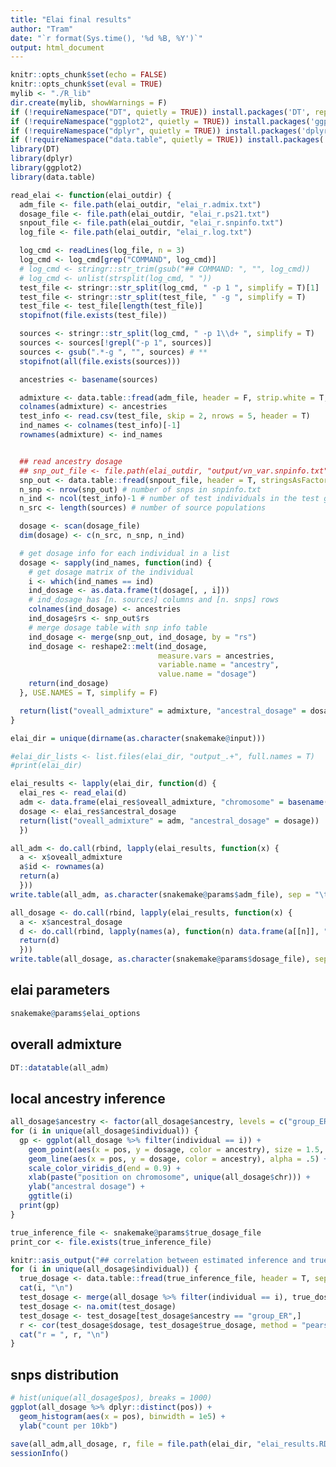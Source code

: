 ```yaml
---
title: "Elai final results"
author: "Tram"
date: "`r format(Sys.time(), '%d %B, %Y')`"
output: html_document
---
```


```r
knitr::opts_chunk$set(echo = FALSE)
knitr::opts_chunk$set(eval = TRUE)
mylib <- "./R_lib"
dir.create(mylib, showWarnings = F)
if (!requireNamespace("DT", quietly = TRUE)) install.packages('DT', repos = "https://cloud.r-project.org", lib = mylib)
if (!requireNamespace("ggplot2", quietly = TRUE)) install.packages('ggplot2', repos = "https://cloud.r-project.org", lib = mylib)
if (!requireNamespace("dplyr", quietly = TRUE)) install.packages('dplyr', repos = "https://cloud.r-project.org", lib = mylib)
if (!requireNamespace("data.table", quietly = TRUE)) install.packages('data.table', repos = "https://cloud.r-project.org", lib = mylib)
library(DT)
library(dplyr)
library(ggplot2)
library(data.table)
```

```r
read_elai <- function(elai_outdir) {
  adm_file <- file.path(elai_outdir, "elai_r.admix.txt")
  dosage_file <- file.path(elai_outdir, "elai_r.ps21.txt")
  snpout_file <- file.path(elai_outdir, "elai_r.snpinfo.txt")
  log_file <- file.path(elai_outdir, "elai_r.log.txt")

  log_cmd <- readLines(log_file, n = 3)
  log_cmd <- log_cmd[grep("COMMAND", log_cmd)]
  # log_cmd <- stringr::str_trim(gsub("## COMMAND: ", "", log_cmd))
  # log_cmd <- unlist(strsplit(log_cmd, " "))
  test_file <- stringr::str_split(log_cmd, " -p 1 ", simplify = T)[1]
  test_file <- stringr::str_split(test_file, " -g ", simplify = T)
  test_file <- test_file[length(test_file)]
  stopifnot(file.exists(test_file))

  sources <- stringr::str_split(log_cmd, " -p 1\\d+ ", simplify = T)
  sources <- sources[!grepl("-p 1", sources)]
  sources <- gsub(".*-g ", "", sources) # **
  stopifnot(all(file.exists(sources)))

  ancestries <- basename(sources)

  admixture <- data.table::fread(adm_file, header = F, strip.white = T, sep = " ", stringsAsFactors = F, data.table = F)
  colnames(admixture) <- ancestries
  test_info <- read.csv(test_file, skip = 2, nrows = 5, header = T)
  ind_names <- colnames(test_info)[-1]
  rownames(admixture) <- ind_names


  ## read ancestry dosage
  ## snp_out_file <- file.path(elai_outdir, "output/vn_var.snpinfo.txt")
  snp_out <- data.table::fread(snpout_file, header = T, stringsAsFactors = F, data.table = F)
  n_snp <- nrow(snp_out) # number of snps in snpinfo.txt
  n_ind <- ncol(test_info)-1 # number of test individuals in the test genotype file
  n_src <- length(sources) # number of source populations

  dosage <- scan(dosage_file)
  dim(dosage) <- c(n_src, n_snp, n_ind)

  # get dosage info for each individual in a list
  dosage <- sapply(ind_names, function(ind) {
    # get dosage matrix of the individual
    i <- which(ind_names == ind)
    ind_dosage <- as.data.frame(t(dosage[, , i]))
    # ind_dosage has [n. sources] columns and [n. snps] rows
    colnames(ind_dosage) <- ancestries
    ind_dosage$rs <- snp_out$rs
    # merge dosage table with snp info table
    ind_dosage <- merge(snp_out, ind_dosage, by = "rs")
    ind_dosage <- reshape2::melt(ind_dosage,
                                 measure.vars = ancestries,
                                 variable.name = "ancestry",
                                 value.name = "dosage")
    return(ind_dosage)
  }, USE.NAMES = T, simplify = F)

  return(list("oveall_admixture" = admixture, "ancestral_dosage" = dosage))
}
```

```r
elai_dir = unique(dirname(as.character(snakemake@input)))

#elai_dir_lists <- list.files(elai_dir, "output_.+", full.names = T)
#print(elai_dir)

elai_results <- lapply(elai_dir, function(d) {
  elai_res <- read_elai(d)
  adm <- data.frame(elai_res$oveall_admixture, "chromosome" = basename(dirname(d)), stringsAsFactors = F)
  dosage <- elai_res$ancestral_dosage
  return(list("oveall_admixture" = adm, "ancestral_dosage" = dosage))
  })

all_adm <- do.call(rbind, lapply(elai_results, function(x) {
  a <- x$oveall_admixture
  a$id <- rownames(a)
  return(a)
  }))
write.table(all_adm, as.character(snakemake@params$adm_file), sep = "\t", row.names = F, col.names = T)

all_dosage <- do.call(rbind, lapply(elai_results, function(x) {
  a <- x$ancestral_dosage
  d <- do.call(rbind, lapply(names(a), function(n) data.frame(a[[n]], "individual" = n)))
  return(d)
  }))
write.table(all_dosage, as.character(snakemake@params$dosage_file), sep = "\t", row.names = F, col.names = T)
```

## elai parameters
```r
snakemake@params$elai_options
```

## overall admixture
```r
DT::datatable(all_adm)
```

## local ancestry inference
```r
all_dosage$ancestry <- factor(all_dosage$ancestry, levels = c("group_ER", "group_OB", "group_C", "group_D", "group_AG"))
for (i in unique(all_dosage$individual)) {
  gp <- ggplot(all_dosage %>% filter(individual == i)) +
    geom_point(aes(x = pos, y = dosage, color = ancestry), size = 1.5, shape = 16, alpha = .5) +
    geom_line(aes(x = pos, y = dosage, color = ancestry), alpha = .5) +
    scale_color_viridis_d(end = 0.9) +
    xlab(paste("position on chromosome", unique(all_dosage$chr))) +
    ylab("ancestral dosage") +
    ggtitle(i)
  print(gp)
}
```


```r
true_inference_file <- snakemake@params$true_dosage_file
print_cor <- file.exists(true_inference_file)
```


```r
knitr::asis_output("## correlation between estimated inference and true inference\\n")
for (i in unique(all_dosage$individual)) {
  true_dosage <- data.table::fread(true_inference_file, header = T, sep = "\t", stringsAsFactors = F)
  cat(i, "\n")
  test_dosage <- merge(all_dosage %>% filter(individual == i), true_dosage, by.x = c("rs", "ancestry"), by.y = c("id", "ancestry"), all.x = T)
  test_dosage <- na.omit(test_dosage)
  test_dosage <- test_dosage[test_dosage$ancestry == "group_ER",]
  r <- cor(test_dosage$dosage, test_dosage$true_dosage, method = "pearson")
  cat("r = ", r, "\n")
}
```


## snps distribution
```r
# hist(unique(all_dosage$pos), breaks = 1000)
ggplot(all_dosage %>% dplyr::distinct(pos)) +
  geom_histogram(aes(x = pos), binwidth = 1e5) +
  ylab("count per 10kb")
```

```r
save(all_adm,all_dosage, r, file = file.path(elai_dir, "elai_results.RData"))
sessionInfo()
```
